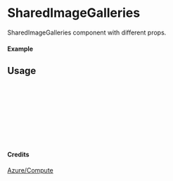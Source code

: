 
<Meta of={SharedImageGalleries} title="Azure/Compute/SharedImageGalleries" />

# SharedImageGalleries

SharedImageGalleries component with different props.

#### Example

<Canvas of={SharedImageGalleries.Primary} />

## Usage

```ts
import { SharedImageGalleries } from "yadl-ui";

const Example = () => {
  return (
      <SharedImageGalleries />
  );
};

export default Example;
```

#### Credits
[Azure/Compute](https://learn.microsoft.com/en-us/azure/architecture/icons/)

